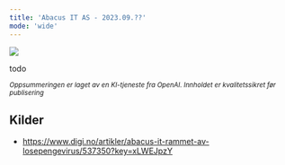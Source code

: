 ```yaml
---
title: 'Abacus IT AS - 2023.09.??'
mode: 'wide'
---
```


<Frame>
<img src="/images/abacus.png" />
</Frame>

todo

<sup><i>Oppsummeringen er laget av en KI-tjeneste fra OpenAI. Innholdet er kvalitetssikret før publisering</i></sup>

## Kilder
- https://www.digi.no/artikler/abacus-it-rammet-av-losepengevirus/537350?key=xLWEJpzY
